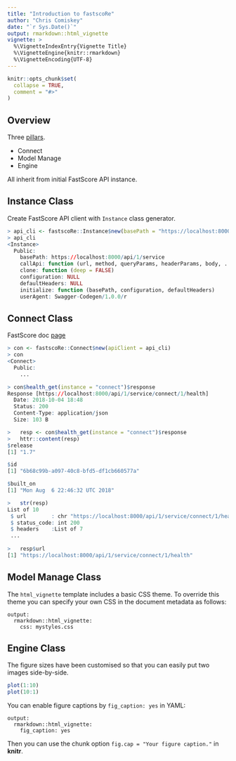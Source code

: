 ```yaml
---
title: "Introduction to fastscoRe"
author: "Chris Comiskey"
date: "`r Sys.Date()`"
output: rmarkdown::html_vignette
vignette: >
  %\VignetteIndexEntry{Vignette Title}
  %\VignetteEngine{knitr::rmarkdown}
  %\VignetteEncoding{UTF-8}
---
```


```r
knitr::opts_chunk$set(
  collapse = TRUE,
  comment = "#>"
)
```

## Overview

Three [pillars](https://opendatagroup.github.io/Reference/FastScore%20API/). 

- Connect
- Model Manage
- Engine

All inherit from initial FastScore API instance. 

## Instance Class

Create FastScore API client with `Instance` class generator.

```r
> api_cli <- fastscoRe::Instance$new(basePath = "https://localhost:8000")
> api_cli
<Instance>
  Public:
    basePath: https://localhost:8000/api/1/service
    callApi: function (url, method, queryParams, headerParams, body, ...) 
    clone: function (deep = FALSE) 
    configuration: NULL
    defaultHeaders: NULL
    initialize: function (basePath, configuration, defaultHeaders) 
    userAgent: Swagger-Codegen/1.0.0/r
```

## Connect Class

FastScore doc [page](https://opendatagroup.github.io/Reference/FastScore%20API/Connect/)

```r
> con <- fastscoRe::Connect$new(apiClient = api_cli)
> con
<Connect>
  Public:
    ...

> con$health_get(instance = "connect")$response
Response [https://localhost:8000/api/1/service/connect/1/health]
  Date: 2018-10-04 18:48
  Status: 200
  Content-Type: application/json
  Size: 103 B

>   resp <- con$health_get(instance = "connect")$response
>   httr::content(resp)
$release
[1] "1.7"

$id
[1] "6b68c99b-a097-40c8-bfd5-df1cb660577a"

$built_on
[1] "Mon Aug  6 22:46:32 UTC 2018"

>   str(resp)
List of 10
 $ url        : chr "https://localhost:8000/api/1/service/connect/1/health"
 $ status_code: int 200
 $ headers    :List of 7
 ...
 
>   resp$url
[1] "https://localhost:8000/api/1/service/connect/1/health"
```

## Model Manage Class

The `html_vignette` template includes a basic CSS theme. To override this theme you can specify your own CSS in the document metadata as follows:

    output: 
      rmarkdown::html_vignette:
        css: mystyles.css

## Engine Class

The figure sizes have been customised so that you can easily put two images side-by-side. 

```r
plot(1:10)
plot(10:1)
```

You can enable figure captions by `fig_caption: yes` in YAML:

    output:
      rmarkdown::html_vignette:
        fig_caption: yes

Then you can use the chunk option `fig.cap = "Your figure caption."` in **knitr**.

